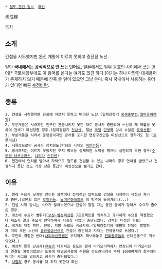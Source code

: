  * [[철도 관련 정보]], [[폐선]]

未成線

[[목차]]
== 소개 ==
건설을 시도했지만 완전 개통에 이르지 못하고 중단된 노선.

일단 '''국내에서는 공식적으로 안 쓰는 단어'''로, 일본에서도 일부 동호인 사이에서 쓰는 용어[* 국토해양부에도 이 용어를 쓴다는 얘기도 있긴 하다.]이기는 하나 마땅한 대체용어가 존재하지 않기 때문에 간혹 쓸 일이 있으면 그냥 쓴다. 혹시 국내에서 사용하는 용어가 있다면 빠른 [[수정바람]].

== 종류 ==
 1. 건설을 시작했지만 완공에 이르지 못하고 버려진 노선.(일제강점기 [[동해중부선]],[[월미은하레일]])
 2. 부분개통은 시켰지만 전구간 완공시키지 못한 채로 공사가 중단되어 노선이 제 역할을 못하여 전체가 폐선당한 경우.(일제강점기 [[전남선]], 일본 [[국철]] [[민영화]] 당시 수많은 [[로컬선]]들)
 3. 부분개통을 시켜서 운행중이지만 공사를 포기한 연장구간만을 미성선으로 칭하기도 함.([[쿠루리선]])
 4. 서류상으로만 공사한 정치철도(박정희 시대의 [[비인선]]등)
 5. 공사까지는 이르지 못했지만 부지 확보등 실제적인 노력을 했으나 실현되지 못한 경우([http://rigvedawiki.net/r1/pds/_ea_b5_90_ec_99_b8_ec_84_a0/NambuSunhwanseon.jpg 수도권 남부순환선], [[나리타]] [[신칸센]])
 6. 민간에서 면허를 받아서 자력으로 철도를 건설할 수 있는 나라의 경우 면허를 받았으나 건설하지 못한 것도 가장 낮은 등급의 미성선으로 보기도 한다.

== 이유 ==
 1. 원래 수요가 낮지만 안이한 정책이나 정치적인 압력으로 건설을 시작하다 제정신 차리고 중단.(일본의 많은 [[로컬선]]들. [[월미은하레일]]도 이 범주에 들어가려나...)
 2. 건설 시작 당시는 수요가 많아보였으나 건설이 질질 끄는 동안 동네가 망해서 수요가 줄어든 경우.
 3. 애초에 수요가 뻥튀기([[보성-임성리선]]은 J프로젝트를 의식하고 과다하게 수요를 책정했으나 재조사 결과 수요가 빈약하여서 사실상 사업이 중단되었다. 강력한 미성선 후보)
 4. 국가의 재정 파탄, 전쟁, 지방 독립등 비상사태.(일제강점기에 태평양 전쟁이 발발하자 거의 모든 노선이 [[불요불급선]]으로 건설이 중단되고 자재는 전쟁물자로 쓰였다.)
 5. 주민의 격렬한 반대([[나리타]][[신칸센]]은 부지까지 확보해놓고 [[전투종족]]들의 반대운동으로 취소되었다.)
 6. 예상치 못한 난공사([[큐슈]]의 타카치호 철도는 원래 타카모리역까지 연장되어 타카모리선과 연결될 예정이었으나 도중에 터널공사중에 수원을 건드려버려서 주택 1000여채가 침수되어버리는 사고를 일으키고 공사가 중단되었다.)
 7. [[사철]]의 경우 공사를 다 하지 못한채 파산.
